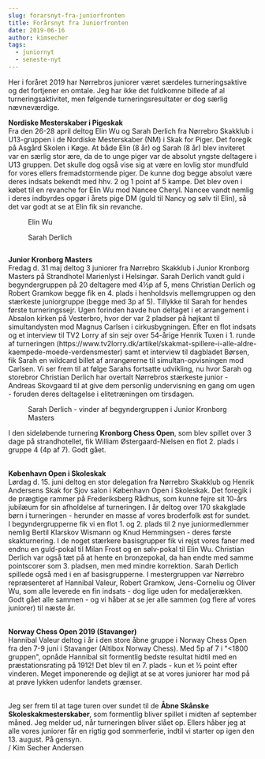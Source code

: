 ```yaml
---
slug: forarsnyt-fra-juniorfronten
title: Forårsnyt fra Juniorfronten
date: 2019-06-16
author: kimsecher
tags:
  - juniornyt
  - seneste-nyt
---
```

<!-- wp:paragraph -->
<p>Her i foråret 2019 har Nørrebros juniorer været særdeles turneringsaktive og det fortjener en omtale. Jeg har ikke det fuldkomne billede af al turneringsaktivitet, men følgende turneringsresultater er dog særlig nævneværdige.</p>
<!-- /wp:paragraph -->

<!-- wp:paragraph -->
<p> <strong>Nordiske Mesterskaber i Pigeskak</strong><br> Fra den 26-28 april deltog Elin Wu og Sarah Derlich fra Nørrebro Skakklub i U13-gruppen i de Nordiske Mesterskaber (NM) i Skak for Piger.  Det foregik på Asgård Skolen i Køge.  At både Elin (8 år) og Sarah (8 år) blev inviteret var en særlig stor ære, da de to unge piger var de absolut yngste deltagere i U13 gruppen.  Det skulle dog også vise sig at være en lovlig stor mundfuld for vores ellers fremadstormende piger.  De kunne dog begge absolut være deres indsats bekendt med hhv. 2 og 1 point af 5 kampe. Det blev oven i købet til en revanche for Elin Wu mod Nancee Cheryl.  Nancee vandt nemlig i deres indbyrdes opgør i årets pige DM (guld til Nancy og sølv til Elin), så det var godt at se at Elin fik sin revanche.  </p>
<!-- /wp:paragraph -->

<!-- wp:image {"id":3216} -->
<figure className="wp-block-image"><img src="https://nbskak.dk/wp-content/uploads/2019/05/ElinWu-683x1024.jpg" alt="" className="wp-image-3216"/><figcaption>Elin Wu</figcaption></figure>
<!-- /wp:image -->

<!-- wp:image {"id":3253} -->
<figure className="wp-block-image"><img src="https://nbskak.dk/wp-content/uploads/2019/06/SarahDerlich-683x1024.jpg" alt="" className="wp-image-3253"/><figcaption>Sarah Derlich</figcaption></figure>
<!-- /wp:image -->

<!-- wp:image -->
<figure className="wp-block-image"><img src="blob:https://nbskak.dk/cd79e20f-7d0f-45d3-bd71-bf7e67761e8d" alt=""/></figure>
<!-- /wp:image -->

<!-- wp:paragraph -->
<p><strong>Junior Kronborg Masters</strong><br> Fredag d. 31 maj deltog 3 juniorer fra Nørrebro Skakklub i Junior Kronborg Masters på Strandhotel Marienlyst i Helsingør.  Sarah Derlich vandt guld i begyndergruppen på 20 deltagere med 4½p af 5, mens Christian Derlich og Robert Gramkow begge fik en 4. plads i henholdsvis mellemgruppen og den stærkeste juniorgruppe (begge med 3p af 5). Tillykke til Sarah for hendes første turneringssejr. Ugen forinden havde hun deltaget i et arrangement i Absalon kirken på Vesterbro, hvor der var 2 pladser på højkant til simultandysten mod Magnus Carlsen i cirkusbygningen.  Efter en flot indsats og et interview til TV2 Lorry af sin sejr over 54-årige Henrik Tuxen i 1. runde af turneringen (https://www.tv2lorry.dk/artikel/skakmat-spillere-i-alle-aldre-kaempede-moede-verdensmester) samt et interview til dagbladet Børsen, fik Sarah en wildcard billet af arrangørerne til simultan-opvisningen mod Carlsen.  Vi ser frem til at følge Sarahs fortsatte udvikling, nu hvor Sarah og storebror Christian Derlich har overtalt Nørrebros stærkeste junior - Andreas Skovgaard til at give dem personlig undervisning en gang om ugen - foruden deres deltagelse i elitetræningen om tirsdagen.</p>
<!-- /wp:paragraph -->

<!-- wp:paragraph -->
<p>  </p>
<!-- /wp:paragraph -->

<!-- wp:image {"id":3254} -->
<figure className="wp-block-image"><img src="https://nbskak.dk/wp-content/uploads/2019/06/SarahDerlichKronborgVinder.jpg" alt="" className="wp-image-3254"/><figcaption>Sarah Derlich - vinder af begyndergruppen i Junior Kronborg Masters</figcaption></figure>
<!-- /wp:image -->

<!-- wp:paragraph -->
<p>I den sideløbende turnering <strong>Kronborg Chess Open</strong>, som blev spillet over 3 dage på strandhotellet, fik William Østergaard-Nielsen en flot 2. plads i gruppe 4 (4p af 7).  Godt gået.</p>
<!-- /wp:paragraph -->

<!-- wp:paragraph -->
<p><br><strong> København Open i Skoleskak</strong><br> Lørdag d. 15. juni deltog en stor delegation fra Nørrebro Skakklub og Henrik Andersens Skak for Sjov salon i København Open i Skoleskak. Det foregik i de prægtige rammer på Frederiksberg Rådhus, som kunne fejre sit 10-års jubilæum for sin afholdelse af turneringen. I år deltog over 170 skakglade børn i turneringen - herunder en masse af vores broderfolk øst for sundet.<br> I begyndergrupperne fik vi en flot 1. og 2. plads til 2 nye juniormedlemmer nemlig Bertil Klarskov Wismann og Knud Hemmingsen - deres første skakturnering.  I de noget stærkere basisgrupper fik vi rejst vores faner med endnu en guld-pokal til Milan Frost og en sølv-pokal til Elin Wu.  Christian Derlich var også tæt på at hente en bronzepokal, da han endte med samme pointscorer som 3. pladsen, men med mindre korrektion.  Sarah Derlich spillede også med i en af basisgrupperne.   I mestergruppen var Nørrebro repræsenteret af Hannibal Valeur, Robert Gramkow, Jens-Corneliu og Oliver Wu, som alle leverede en fin indsats - dog lige uden for medaljerækken. Godt gået alle sammen - og vi håber at se jer alle sammen (og flere af vores juniorer) til næste år.</p>
<!-- /wp:paragraph -->

<!-- wp:paragraph -->
<p><br><strong>Norway Chess Open 2019  (Stavanger)</strong><br>Hannibal Valeur deltog i år i den store åbne gruppe i Norway Chess Open fra den 7-9 juni i Stavanger (Altibox Norway Chess).  Med 5p af 7 i "&lt;1800 gruppen", opnåde Hannibal sit formentlig bedste resultat hidtil med en præstationsrating på 1912!  Det blev til en 7. plads - kun et ½ point efter vinderen. Meget imponerende og dejligt at se at vores juniorer har mod på at prøve lykken udenfor landets grænser.</p>
<!-- /wp:paragraph -->

<!-- wp:paragraph -->
<p><br> Jeg ser frem til at tage turen over sundet til de <strong>Åbne Skånske Skoleskakmesterskaber</strong>, som formentlig bliver spillet i midten af september måned. Jeg melder ud, når turneringen bliver slået op.  Ellers håber jeg at alle vores juniorer får en rigtig god sommerferie, indtil vi starter op igen den 13. august. På gensyn.<br> / Kim Secher Andersen</p>
<!-- /wp:paragraph -->

<!-- wp:image -->
<figure className="wp-block-image"><img alt=""/></figure>
<!-- /wp:image -->
